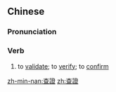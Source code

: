 {{also|查证|査證}}
==Chinese==
{{zh-forms|s=查证}}

===Pronunciation===
{{zh-pron
|m=cházhèng
|mn=cha-chèng
|cat=v
}}

===Verb===
{{zh-verb}}

# to [[validate]]; to [[verify]]; to [[confirm]]

[[zh-min-nan:查證]]
[[zh:查證]]